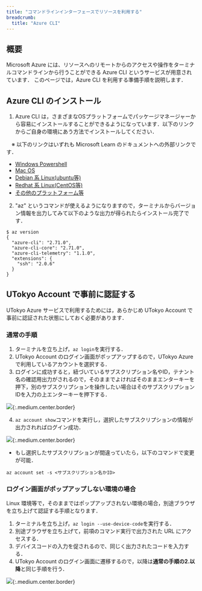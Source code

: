 ```yaml
---
title: "コマンドラインインターフェースでリソースを利用する"
breadcrumb:
  title: "Azure CLI"
---
```


## 概要

Microsoft Azure には、リソースへのリモートからのアクセスや操作をターミナルコマンドラインから行うことができる Azure CLI というサービスが用意されています．
このページでは，Azure CLI を利用する準備手順を説明します．

## Azure CLI のインストール

1. Azure CLI は，さまざまなOSプラットフォームでパッケージマネージャーから容易にインストールすることができるようになっています．以下のリンクからご自身の環境にあう方法でインストールしてください．

　※ 以下のリンクはいずれも Microsoft Learn のドキュメントへの外部リンクです．

- [Windows Powershell](https://learn.microsoft.com/ja-jp/cli/azure/install-azure-cli-windows?pivots=winget)
- [Mac OS](https://learn.microsoft.com/ja-jp/cli/azure/install-azure-cli-macos)
- [Debian 系 Linux(ubuntu等)](https://learn.microsoft.com/ja-jp/cli/azure/install-azure-cli-linux?pivots=apt)
- [Redhat 系 Linux(CentOS等)](https://learn.microsoft.com/ja-jp/cli/azure/install-azure-cli-linux?pivots=dnf)
- [その他のプラットフォーム等](https://learn.microsoft.com/ja-jp/cli/azure/install-azure-cli)

2. "az" というコマンドが使えるようになりますので，ターミナルからバージョン情報を出力してみて以下のような出力が得られたらインストール完了です．

```
$ az version
{
  "azure-cli": "2.71.0",
  "azure-cli-core": "2.71.0",
  "azure-cli-telemetry": "1.1.0",
  "extensions": {
    "ssh": "2.0.6"
  }
}
```

## UTokyo Account で事前に認証する

UTokyo Azure サービスで利用するためには，あらかじめ UTokyo Account で事前に認証された状態にしておく必要があります．

### 通常の手順

1. ターミナルを立ち上げ，`az login`を実行する．
2. UTokyo Account のログイン画面がポップアップするので，UTokyo Azure で利用しているアカウントを選択する．
3. ログインに成功すると，紐づいているサブスクリプション名やID，テナント名の確認用出力がされるので，そのままでよければそのままエンターキーを押下，別のサブスクリプションを操作したい場合はそのサブスクリプションIDを入力の上エンターキーを押下する．

![](img/01_azcli1.png){:.medium.center.border}

4. `az account show`コマンドを実行し，選択したサブスクリプションの情報が出力されればログイン成功．

![](img/02_azcli2.png){:.medium.center.border}

- もし選択したサブスクリプションが間違っていたら，以下のコマンドで変更が可能．

`az account set -s <サブスクリプション名かID>`

### ログイン画面がポップアップしない環境の場合

Linux 環境等で，そのままではポップアップされない環境の場合，別途ブラウザを立ち上げて認証する手順となります．

1. ターミナルを立ち上げ，`az login --use-device-code`を実行する．
2. 別途ブラウザを立ち上げて，前項のコマンド実行で出力された URL にアクセスする．
3. デバイスコードの入力を促されるので、同じく出力されたコードを入力する．
4. UTokyo Account のログイン画面に遷移するので，以降は**通常の手順の2.以降**と同じ手順を行う．

![](img/03_azcli3.png){:.medium.center.border}
